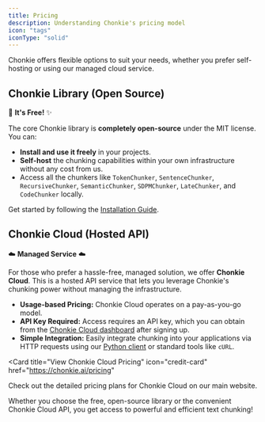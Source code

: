 ```yaml
---
title: Pricing
description: Understanding Chonkie's pricing model
icon: "tags"
iconType: "solid"
---
```


Chonkie offers flexible options to suit your needs, whether you prefer self-hosting or using our managed cloud service.

## Chonkie Library (Open Source)

🦛 **It's Free!** ✨

The core Chonkie library is **completely open-source** under the MIT license. You can:

-   **Install and use it freely** in your projects.
-   **Self-host** the chunking capabilities within your own infrastructure without any cost from us.
-   Access all the chunkers like `TokenChunker`, `SentenceChunker`, `RecursiveChunker`, `SemanticChunker`, `SDPMChunker`, `LateChunker`, and `CodeChunker` locally.

Get started by following the [Installation Guide](/getting-started/installation).

## Chonkie Cloud (Hosted API)

☁️ **Managed Service** ☁️

For those who prefer a hassle-free, managed solution, we offer **Chonkie Cloud**. This is a hosted API service that lets you leverage Chonkie's chunking power without managing the infrastructure.

-   **Usage-based Pricing:** Chonkie Cloud operates on a pay-as-you-go model.
-   **API Key Required:** Access requires an API key, which you can obtain from the [Chonkie Cloud dashboard](https://cloud.chonkie.ai/keys) after signing up.
-   **Simple Integration:** Easily integrate chunking into your applications via HTTP requests using our [Python client](/chonkie-cloud/overview#basic-usage) or standard tools like `cURL`.

<Card
  title="View Chonkie Cloud Pricing"
  icon="credit-card"
  href="https://chonkie.ai/pricing"
>
  Check out the detailed pricing plans for Chonkie Cloud on our main website.
</Card>

Whether you choose the free, open-source library or the convenient Chonkie Cloud API, you get access to powerful and efficient text chunking!
